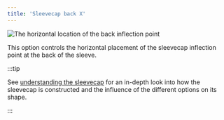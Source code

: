 ```yaml
---
title: 'Sleevecap back X'
---
```


![The horizontal location of the back inflection point](./sleevecapbackfactorx.svg)

This option controls the horizontal placement of the sleevecap inflection point at the back of the sleeve.

:::tip

See [understanding the sleevecap](/docs/designs/brian#understanding-the-sleevecap) for an in-depth
look into how the sleevecap is constructed and the influence of the different options on its shape.

:::
